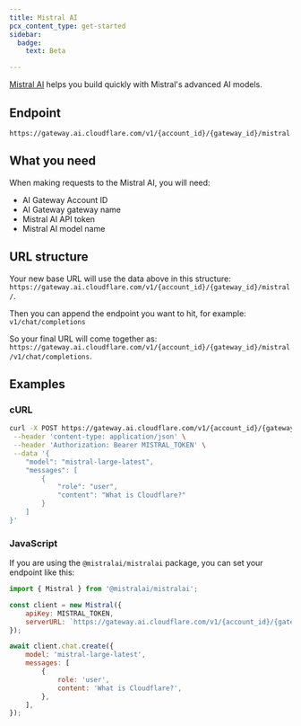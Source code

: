 ```yaml
---
title: Mistral AI
pcx_content_type: get-started
sidebar:
  badge:
    text: Beta

---
```


[Mistral AI](https://mistral.ai) helps you build quickly with Mistral's advanced AI models.

## Endpoint

`https://gateway.ai.cloudflare.com/v1/{account_id}/{gateway_id}/mistral`

## What you need

When making requests to the Mistral AI, you will need:

* AI Gateway Account ID
* AI Gateway gateway name
* Mistral AI API token
* Mistral AI model name

## URL structure

Your new base URL will use the data above in this structure: `https://gateway.ai.cloudflare.com/v1/{account_id}/{gateway_id}/mistral/`.

Then you can append the endpoint you want to hit, for example: `v1/chat/completions`

So your final URL will come together as: `https://gateway.ai.cloudflare.com/v1/{account_id}/{gateway_id}/mistral/v1/chat/completions`.

## Examples

### cURL

```bash title="Example fetch request"
curl -X POST https://gateway.ai.cloudflare.com/v1/{account_id}/{gateway_id}/mistral/v1/chat/completions \
 --header 'content-type: application/json' \
 --header 'Authorization: Bearer MISTRAL_TOKEN' \
 --data '{
    "model": "mistral-large-latest",
    "messages": [
        {
            "role": "user",
            "content": "What is Cloudflare?"
        }
    ]
}'
```

### JavaScript

If you are using the `@mistralai/mistralai` package, you can set your endpoint like this:

```js title="JavaScript example"
import { Mistral } from '@mistralai/mistralai';

const client = new Mistral({
    apiKey: MISTRAL_TOKEN,
    serverURL: `https://gateway.ai.cloudflare.com/v1/{account_id}/{gateway_id}/mistral`,
});

await client.chat.create({
    model: 'mistral-large-latest',
    messages: [
        {
            role: 'user',
            content: 'What is Cloudflare?',
        },
    ],
});
```
